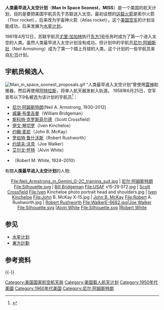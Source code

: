 '''人类最早进入太空计划'''（'''Man In Space Soonest'''，'''MISS'''）是一个美国的航天计划，目的是要把美国宇航员先于苏联送入太空。最初设想的[[运载火箭|运载火箭]]是索尔火箭（Thor rocket），后来改为宇宙神火箭（Atlas rocket）。这个[[美国空军|美国空军]]的计划没能成功，后来发展为[[水星计划|水星计划]]。

1961年4月12日，苏联宇航员[[尤里·加加林|尤里·加加林]]执行[[东方1号|东方1号]]任务时成为了第一个进入太空的人类。虽然人类最早进入太空计划没有成功，但计划中的宇航员[[尼尔·阿姆斯壯|尼尔·阿姆斯壯]]（Neil Armstrong）成为了第一个踏上月球的人类。这个计划的一些宇航员来自[[X-15試驗機|X-15]]计划。

==宇航员候选人==
[[File:Man_in_space_soonest_proposals.gif|thumb]]
“人类最早进入太空计划”曾使用[[雷神系列運載火箭|雷神]]助推器，然后再使用[[擎天神系列運載火箭|阿特拉斯]]，将单人航天器发射入轨道。 1958年6月25日，空军宣布以下9名被选为该计划的宇航员<ref>{{Cite web |url=http://www.astronautix.com/flights/manonest.htm |title=MISS' selection date |accessdate=2020-03-16 |archive-date=2006-02-11 |archive-url=https://web.archive.org/web/20060211165617/http://astronautix.com/flights/manonest.htm |dead-url=no }}</ref>：
*[[尼尔·阿姆斯特朗|尼尔·阿姆斯特朗]](Neil A. Armstrong, 1930–2012)
*[[威廉·布里吉曼|威廉·布里吉曼]]（William Bridgeman）
*[[斯科特·克罗斯菲尔德|斯科特·克罗斯菲尔德]]（Scott Crossfield）
*[[伊文·琴切罗|伊文·琴切罗]]（Iven Kincheloe）
*[[约翰·麦凯|约翰·麦凯]]（John B. McKay）
*[[罗伯特·鲁什沃斯|罗伯特·鲁什沃斯]]（Robert Rushworth）
*[[约瑟夫·沃克|约瑟夫·沃克]]（Joe Walker）
*[[艾尔文·怀特|艾尔文·怀特]]（Alvin White）
*{{le|罗伯特·M·怀特|Robert Michael White}}（Robert M. White, 1924–2010）

有關'''人类最早进入太空计划'''的人物:
<center><gallery>
File:Neil_Armstrong_in_Gemini_G-2C_training_suit.jpg | [[尼尔·阿姆斯特朗|尼尔·阿姆斯特朗]]
File:Silhouette.svg | [[William_Bridgeman|Bill Bridgeman]]
File:USAF x15-29 072.jpg | [[Albert_Scott_Crossfield|Scott Crossfield]]
File:Iven Kincheloe photo portrait head and shoulders.jpg | [[Iven_C._Kincheloe_Jr.|Iven Kincheloe]]
File:John B. McKay X-15.jpg | [[John_B._McKay|John B. McKay]]
File:Robert A. Rushworth.jpg | [[Robert_A._Rushworth|Robert Rushworth]]
File:WalkerE-6682.jpg|[[Joseph_A._Walker|Joe Walker]]
File:Silhouette.svg |[[Alvin_White|Alvin White]]
File:Silhouette.svg |[[Robert_M._White|Robert White]]
</gallery></center>

== 参见 ==
*[[水星计划|水星计划]]
*[[東方計劃|東方計劃]]

== 参考资料 ==
{{reflist}}

{{-}}
{{美国载人航天计划}}
{{Aero-stub}}

[[Category:美国国家航空航天局|Category:美国国家航空航天局]]
[[Category:美国载人航天计划|Category:美国载人航天计划]]
[[Category:1950年代美國|Category:1950年代美國]]
[[Category:1960年代美国|Category:1960年代美国]]
[[Category:尼尔·阿姆斯特朗|Category:尼尔·阿姆斯特朗]]